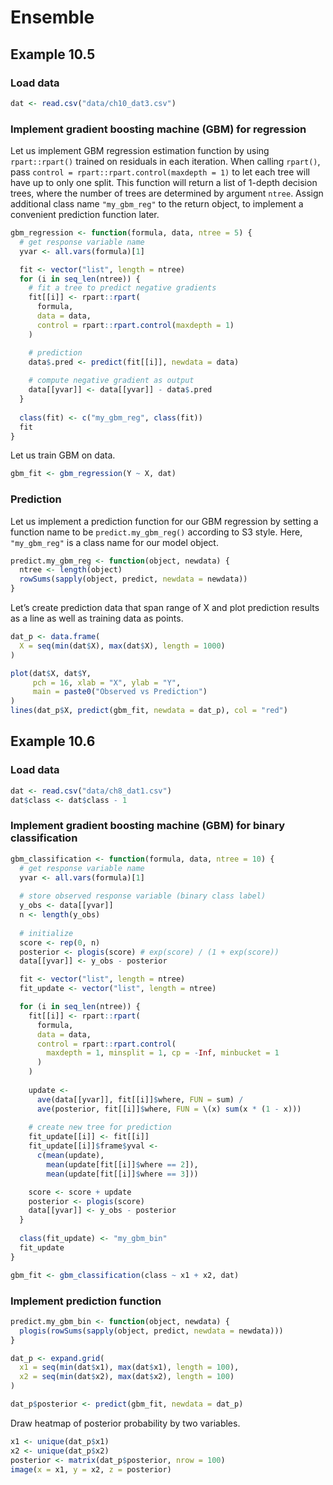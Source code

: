 # Ensemble

## Example 10.5

### Load data

```r
dat <- read.csv("data/ch10_dat3.csv")
```

### Implement gradient boosting machine (GBM) for regression

Let us implement GBM regression estimation function by using `rpart::rpart()` trained on residuals in each iteration. When calling `rpart()`, pass `control = rpart::rpart.control(maxdepth = 1)` to let each tree will have up to only one split. This function will return a list of 1-depth decision trees, where the number of trees are determined by argument `ntree`. Assign additional class name `"my_gbm_reg"` to the return object, to implement a convenient prediction function later.

```r
gbm_regression <- function(formula, data, ntree = 5) {
  # get response variable name
  yvar <- all.vars(formula)[1]

  fit <- vector("list", length = ntree)
  for (i in seq_len(ntree)) {
    # fit a tree to predict negative gradients
    fit[[i]] <- rpart::rpart(
      formula,
      data = data,
      control = rpart::rpart.control(maxdepth = 1)
    )

    # prediction
    data$.pred <- predict(fit[[i]], newdata = data)
        
    # compute negative gradient as output
    data[[yvar]] <- data[[yvar]] - data$.pred
  }
  
  class(fit) <- c("my_gbm_reg", class(fit))
  fit
}
```

Let us train GBM on data.

```r
gbm_fit <- gbm_regression(Y ~ X, dat)
```


### Prediction

Let us implement a prediction function for our GBM regression by setting a function name to be `predict.my_gbm_reg()` according to S3 style. Here, `"my_gbm_reg"` is a class name for our model object.

```r
predict.my_gbm_reg <- function(object, newdata) {
  ntree <- length(object)
  rowSums(sapply(object, predict, newdata = newdata))
}
```

Let's create prediction data that span range of X and plot prediction results as a line as well as training data as points.

```r
dat_p <- data.frame(
  X = seq(min(dat$X), max(dat$X), length = 1000)
)

plot(dat$X, dat$Y,
     pch = 16, xlab = "X", ylab = "Y",
     main = paste0("Observed vs Prediction")
)
lines(dat_p$X, predict(gbm_fit, newdata = dat_p), col = "red")
```


## Example 10.6

### Load data

```r
dat <- read.csv("data/ch8_dat1.csv")
dat$class <- dat$class - 1
```

### Implement gradient boosting machine (GBM) for binary classification

```r
gbm_classification <- function(formula, data, ntree = 10) {
  # get response variable name
  yvar <- all.vars(formula)[1]
  
  # store observed response variable (binary class label)
  y_obs <- data[[yvar]]
  n <- length(y_obs)
  
  # initialize
  score <- rep(0, n)
  posterior <- plogis(score) # exp(score) / (1 + exp(score))
  data[[yvar]] <- y_obs - posterior

  fit <- vector("list", length = ntree)
  fit_update <- vector("list", length = ntree)

  for (i in seq_len(ntree)) {
    fit[[i]] <- rpart::rpart(
      formula,
      data = data,
      control = rpart::rpart.control(
        maxdepth = 1, minsplit = 1, cp = -Inf, minbucket = 1
      )
    )
    
    update <- 
      ave(data[[yvar]], fit[[i]]$where, FUN = sum) /
      ave(posterior, fit[[i]]$where, FUN = \(x) sum(x * (1 - x)))
    
    # create new tree for prediction
    fit_update[[i]] <- fit[[i]]
    fit_update[[i]]$frame$yval <- 
      c(mean(update),
        mean(update[fit[[i]]$where == 2]), 
        mean(update[fit[[i]]$where == 3]))

    score <- score + update
    posterior <- plogis(score)
    data[[yvar]] <- y_obs - posterior
  }
  
  class(fit_update) <- "my_gbm_bin"
  fit_update
}
```


```r
gbm_fit <- gbm_classification(class ~ x1 + x2, dat)
```


### Implement prediction function

```r
predict.my_gbm_bin <- function(object, newdata) {
  plogis(rowSums(sapply(object, predict, newdata = newdata)))
}
```


```r
dat_p <- expand.grid(
  x1 = seq(min(dat$x1), max(dat$x1), length = 100),
  x2 = seq(min(dat$x2), max(dat$x2), length = 100)
)

dat_p$posterior <- predict(gbm_fit, newdata = dat_p)
```

Draw heatmap of posterior probability by two variables.

```r
x1 <- unique(dat_p$x1)
x2 <- unique(dat_p$x2)
posterior <- matrix(dat_p$posterior, nrow = 100)
image(x = x1, y = x2, z = posterior)
```

